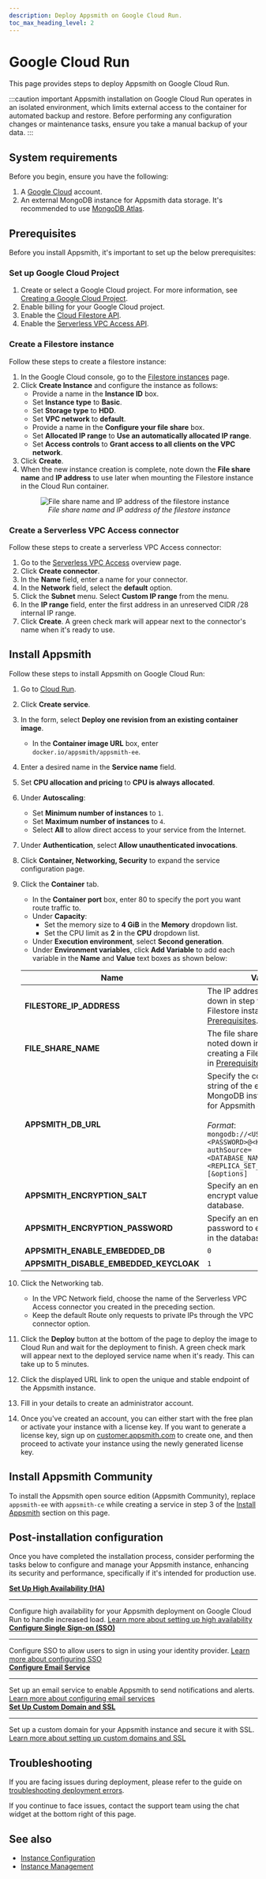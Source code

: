 ```yaml
---
description: Deploy Appsmith on Google Cloud Run.
toc_max_heading_level: 2
---
```


# Google Cloud Run

This page provides steps to deploy Appsmith on Google Cloud Run.

:::caution important
Appsmith installation on Google Cloud Run operates in an isolated environment, which limits external access to the container for automated backup and restore. Before performing any configuration changes or maintenance tasks, ensure you take a manual backup of your data.
:::

## System requirements

Before you begin, ensure you have the following:

1. A [Google Cloud](https://console.cloud.google.com/) account.
2. An external MongoDB instance for Appsmith data storage. It's recommended to use [MongoDB Atlas](https://www.mongodb.com/atlas/database).

## Prerequisites

Before you install Appsmith, it's important to set up the below prerequisites:

### Set up Google Cloud Project

1. Create or select a Google Cloud project. For more information, see [Creating a Google Cloud Project](https://cloud.google.com/resource-manager/docs/creating-managing-projects).
2. Enable billing for your Google Cloud project.
3. Enable the [Cloud Filestore API](https://console.cloud.google.com/marketplace/product/google/file.googleapis.com).
4. Enable the [Serverless VPC Access API](https://console.cloud.google.com/marketplace/details/google/vpcaccess.googleapis.com).

### Create a Filestore instance

Follow these steps to create a filestore instance:

1. In the Google Cloud console, go to the [Filestore instances](https://console.cloud.google.com/filestore/instances) page.
2. Click **Create Instance** and configure the instance as follows:
   - Provide a name in the **Instance ID** box.
   - Set **Instance type** to **Basic**.
   - Set **Storage type** to **HDD**.
   - Set **VPC network** to **default**.
   - Provide a name in the **Configure your file share** box.
   - Set **Allocated IP range** to **Use an automatically allocated IP range**.
   - Set **Access controls** to **Grant access to all clients on the VPC network**.
3. Click **Create**.
4. When the new instance creation is complete, note down the **File share name** and **IP address** to use later when mounting the Filestore instance in the Cloud Run container.
   <figure>
     <img
       src="/img/file-share-name-and-ip-address.png"
       style={{ width: "100%", height: "auto" }}
       alt="File share name and IP address of the filestore instance"
     />
     <figcaption align="center">
       <i>File share name and IP address of the filestore instance</i>
     </figcaption>
   </figure>

### Create a Serverless VPC Access connector

Follow these steps to create a serverless VPC Access connector:

1. Go to the [Serverless VPC Access](https://console.cloud.google.com/networking/connectors) overview page.
2. Click **Create connector**.
3. In the **Name** field, enter a name for your connector.
4. In the **Network** field, select the **default** option.
5. Click the **Subnet** menu. Select **Custom IP range** from the menu.
6. In the **IP range** field, enter the first address in an unreserved CIDR /28 internal IP range.
7. Click **Create**. A green check mark will appear next to the connector's name when it's ready to use.

## Install Appsmith

Follow these steps to install Appsmith on Google Cloud Run:

1. Go to [Cloud Run](https://console.cloud.google.com/run).

2. Click **Create service**.

3. In the form, select **Deploy one revision from an existing container image**.

   - In the **Container image URL** box, enter `docker.io/appsmith/appsmith-ee`.

4. Enter a desired name in the **Service name** field.

5. Set **CPU allocation and pricing** to **CPU is always allocated**.

6. Under **Autoscaling**:

   - Set **Minimum number of instances** to `1`.
   - Set **Maximum number of instances** to `4`.
   - Select **All** to allow direct access to your service from the Internet.

7. Under **Authentication**, select **Allow unauthenticated invocations**.

8. Click **Container, Networking, Security** to expand the service configuration page.

9. Click the **Container** tab.

   - In the **Container port** box, enter 80 to specify the port you want route traffic to.
   - Under **Capacity**:
     - Set the memory size to **4 GiB** in the **Memory** dropdown list.
     - Set the CPU limit as **2** in the **CPU** dropdown list.
   - Under **Execution environment**, select **Second generation**.
   - Under **Environment variables**, click **Add Variable** to add each variable in the **Name** and **Value** text boxes as shown below: <br/>

   | Name                                   | Value                                                                                                                                                                                                                                                 |
   | -------------------------------------- | ----------------------------------------------------------------------------------------------------------------------------------------------------------------------------------------------------------------------------------------------------- |
   | **FILESTORE_IP_ADDRESS**               | The IP address you noted down in step for creating a Filestore instance in [Prerequisites](#prerequisites).                                                                                                                                           |
   | **FILE_SHARE_NAME**                    | The file share name you noted down in step for creating a Filestore instance in [Prerequisites](#prerequisites).                                                                                                                                      |
   | **APPSMITH_DB_URL**               | Specify the connection string of the external MongoDB instance required for Appsmith data storage. <br/><br/> <i>Format</i>: <br/>`mongodb://<USERNAME>:<PASSWORD>@<HOST>:<PORT>/?authSource=<DATABASE_NAME>&replicaSet=<REPLICA_SET_NAME>[&options]` |
   | **APPSMITH_ENCRYPTION_SALT**           | Specify an encryption salt to encrypt values in the database.                                                                                                                                                                                         |
   | **APPSMITH_ENCRYPTION_PASSWORD**       | Specify an encryption password to encrypt values in the database.                                                                                                                                                                                     |
   | **APPSMITH_ENABLE_EMBEDDED_DB**        | `0`                                                                                                                                                                                                                                                   |
   | **APPSMITH_DISABLE_EMBEDDED_KEYCLOAK** | `1`                                                                                                                                                                                                                                                   |

10. Click the Networking tab.
    - In the VPC Network field, choose the name of the Serverless VPC Access connector you created in the preceding section.
    - Keep the default Route only requests to private IPs through the VPC connector option.
11. Click the **Deploy** button at the bottom of the page to deploy the image to Cloud Run and wait for the deployment to finish. A green check mark will appear next to the deployed service name when it's ready. This can take up to 5 minutes.
12. Click the displayed URL link to open the unique and stable endpoint of the Appsmith instance.
13. Fill in your details to create an administrator account.
14. Once you've created an account, you can either start with the free plan or activate your instance with a license key. If you want to generate a license key, sign up on [customer.appsmith.com](https://customer.appsmith.com) to create one, and then proceed to activate your instance using the newly generated license key.

## Install Appsmith Community

To install the Appsmith open source edition (Appsmith Community), replace `appsmith-ee` with `appsmith-ce` while creating a service in step 3 of the [Install Appsmith](#install-appsmith) section on this page.

## Post-installation configuration

Once you have completed the installation process, consider performing the tasks below to configure and manage your Appsmith instance, enhancing its security and performance, specifically if it's intended for production use.

<div className="containerGridSampleApp">
  <div className="containerColumnSampleApp columnGrid column-one">
    <div className="containerCol">
      <a href="/getting-started/setup/installation-guides/aws-ecs/set-up-high-availability">
        <strong>Set Up High Availability (HA)</strong>
      </a>
    </div>
    <hr/>
    <div className="containerDescription">
      Configure high availability for your Appsmith deployment on Google Cloud Run to handle increased load. <a href="/getting-started/setup/installation-guides/google-cloud-run/manage-traffic">Learn more about setting up high availability</a>
    </div>
  </div>

  <div className="containerColumnSampleApp columnGrid column-two">
    <div className="containerCol">
      <a href="/getting-started/setup/instance-configuration/authentication">
        <strong>Configure Single Sign-on (SSO)</strong>
      </a>
    </div>
    <hr/>
    <div className="containerDescription">
      Configure SSO to allow users to sign in using your identity provider.
      <a href="/getting-started/setup/instance-configuration/authentication">Learn more about configuring SSO</a>
    </div>
  </div>
</div>

<div className="containerGridSampleApp">
  <div className="containerColumnSampleApp columnGrid column-one">
    <div className="containerCol">
      <a href="/getting-started/setup/instance-configuration/email">
        <strong>Configure Email Service</strong>
      </a>
    </div>
    <hr/>
    <div className="containerDescription">
      Set up an email service to enable Appsmith to send notifications and alerts.
      <a href="/getting-started/setup/instance-configuration/email">Learn more about configuring email services</a>
    </div>
  </div>

  <div className="containerColumnSampleApp columnGrid column-two">
    <div className="containerCol">
      <a href="/getting-started/setup/instance-configuration/custom-domain">
        <strong>Set Up Custom Domain and SSL</strong>
      </a>
    </div>
    <hr/>
    <div className="containerDescription">
      Set up a custom domain for your Appsmith instance and secure it with SSL. 
      <a href="/getting-started/setup/instance-configuration/custom-domain">Learn more about setting up custom domains and SSL</a>
    </div>
  </div>
</div>


## Troubleshooting

If you are facing issues during deployment, please refer to the guide on [troubleshooting deployment errors](/help-and-support/troubleshooting-guide/deployment-errors).

If you continue to face issues, contact the support team using the chat widget at the bottom right of this page.

## See also

- [Instance Configuration](/getting-started/setup/instance-configuration/)
- [Instance Management](/getting-started/setup/instance-management/)
